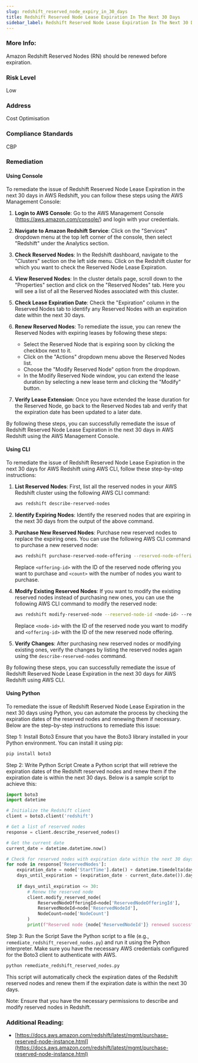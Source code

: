 ```yaml
---
slug: redshift_reserved_node_expiry_in_30_days
title: Redshift Reserved Node Lease Expiration In The Next 30 Days
sidebar_label: Redshift Reserved Node Lease Expiration In The Next 30 Days
---
```


### More Info:

Amazon Redshift Reserved Nodes (RN) should be renewed before expiration.

### Risk Level

Low

### Address

Cost Optimisation

### Compliance Standards

CBP


### Remediation

#### Using Console

To remediate the issue of Redshift Reserved Node Lease Expiration in the next 30 days in AWS Redshift, you can follow these steps using the AWS Management Console:

1. **Login to AWS Console**: Go to the AWS Management Console (https://aws.amazon.com/console/) and login with your credentials.

2. **Navigate to Amazon Redshift Service**: Click on the "Services" dropdown menu at the top left corner of the console, then select "Redshift" under the Analytics section.

3. **Check Reserved Nodes**: In the Redshift dashboard, navigate to the "Clusters" section on the left side menu. Click on the Redshift cluster for which you want to check the Reserved Node Lease Expiration.

4. **View Reserved Nodes**: In the cluster details page, scroll down to the "Properties" section and click on the "Reserved Nodes" tab. Here you will see a list of all the Reserved Nodes associated with this cluster.

5. **Check Lease Expiration Date**: Check the "Expiration" column in the Reserved Nodes tab to identify any Reserved Nodes with an expiration date within the next 30 days.

6. **Renew Reserved Nodes**: To remediate the issue, you can renew the Reserved Nodes with expiring leases by following these steps:
   
   - Select the Reserved Node that is expiring soon by clicking the checkbox next to it.
   - Click on the "Actions" dropdown menu above the Reserved Nodes list.
   - Choose the "Modify Reserved Node" option from the dropdown.
   - In the Modify Reserved Node window, you can extend the lease duration by selecting a new lease term and clicking the "Modify" button.

7. **Verify Lease Extension**: Once you have extended the lease duration for the Reserved Node, go back to the Reserved Nodes tab and verify that the expiration date has been updated to a later date.

By following these steps, you can successfully remediate the issue of Redshift Reserved Node Lease Expiration in the next 30 days in AWS Redshift using the AWS Management Console.

#### Using CLI

To remediate the issue of Redshift Reserved Node Lease Expiration in the next 30 days for AWS Redshift using AWS CLI, follow these step-by-step instructions:

1. **List Reserved Nodes**: First, list all the reserved nodes in your AWS Redshift cluster using the following AWS CLI command:
    ```bash
    aws redshift describe-reserved-nodes
    ```

2. **Identify Expiring Nodes**: Identify the reserved nodes that are expiring in the next 30 days from the output of the above command.

3. **Purchase New Reserved Nodes**: Purchase new reserved nodes to replace the expiring ones. You can use the following AWS CLI command to purchase a new reserved node:
    ```bash
    aws redshift purchase-reserved-node-offering --reserved-node-offering-id <offering-id> --node-count <count>
    ```
    Replace `<offering-id>` with the ID of the reserved node offering you want to purchase and `<count>` with the number of nodes you want to purchase.

4. **Modify Existing Reserved Nodes**: If you want to modify the existing reserved nodes instead of purchasing new ones, you can use the following AWS CLI command to modify the reserved node:
    ```bash
    aws redshift modify-reserved-node --reserved-node-id <node-id> --reserved-node-offering-id <offering-id>
    ```
    Replace `<node-id>` with the ID of the reserved node you want to modify and `<offering-id>` with the ID of the new reserved node offering.

5. **Verify Changes**: After purchasing new reserved nodes or modifying existing ones, verify the changes by listing the reserved nodes again using the `describe-reserved-nodes` command.

By following these steps, you can successfully remediate the issue of Redshift Reserved Node Lease Expiration in the next 30 days for AWS Redshift using AWS CLI.

#### Using Python

To remediate the issue of Redshift Reserved Node Lease Expiration in the next 30 days using Python, you can automate the process by checking the expiration dates of the reserved nodes and renewing them if necessary. Below are the step-by-step instructions to remediate this issue:

Step 1: Install Boto3
Ensure that you have the Boto3 library installed in your Python environment. You can install it using pip:

```bash
pip install boto3
```

Step 2: Write Python Script
Create a Python script that will retrieve the expiration dates of the Redshift reserved nodes and renew them if the expiration date is within the next 30 days. Below is a sample script to achieve this:

```python
import boto3
import datetime

# Initialize the Redshift client
client = boto3.client('redshift')

# Get a list of reserved nodes
response = client.describe_reserved_nodes()

# Get the current date
current_date = datetime.datetime.now()

# Check for reserved nodes with expiration date within the next 30 days
for node in response['ReservedNodes']:
    expiration_date = node['StartTime'].date() + datetime.timedelta(days=node['Duration'])
    days_until_expiration = (expiration_date - current_date.date()).days
    
    if days_until_expiration <= 30:
        # Renew the reserved node
        client.modify_reserved_node(
            ReservedNodeOfferingId=node['ReservedNodeOfferingId'],
            ReservedNodeId=node['ReservedNodeId'],
            NodeCount=node['NodeCount']
        )
        print(f"Reserved node {node['ReservedNodeId']} renewed successfully.")
```

Step 3: Run the Script
Save the Python script to a file (e.g., `remediate_redshift_reserved_nodes.py`) and run it using the Python interpreter. Make sure you have the necessary AWS credentials configured for the Boto3 client to authenticate with AWS.

```bash
python remediate_redshift_reserved_nodes.py
```

This script will automatically check the expiration dates of the Redshift reserved nodes and renew them if the expiration date is within the next 30 days.

Note: Ensure that you have the necessary permissions to describe and modify reserved nodes in Redshift.

### Additional Reading:

- [https://docs.aws.amazon.com/redshift/latest/mgmt/purchase-reserved-node-instance.html](https://docs.aws.amazon.com/redshift/latest/mgmt/purchase-reserved-node-instance.html) 

